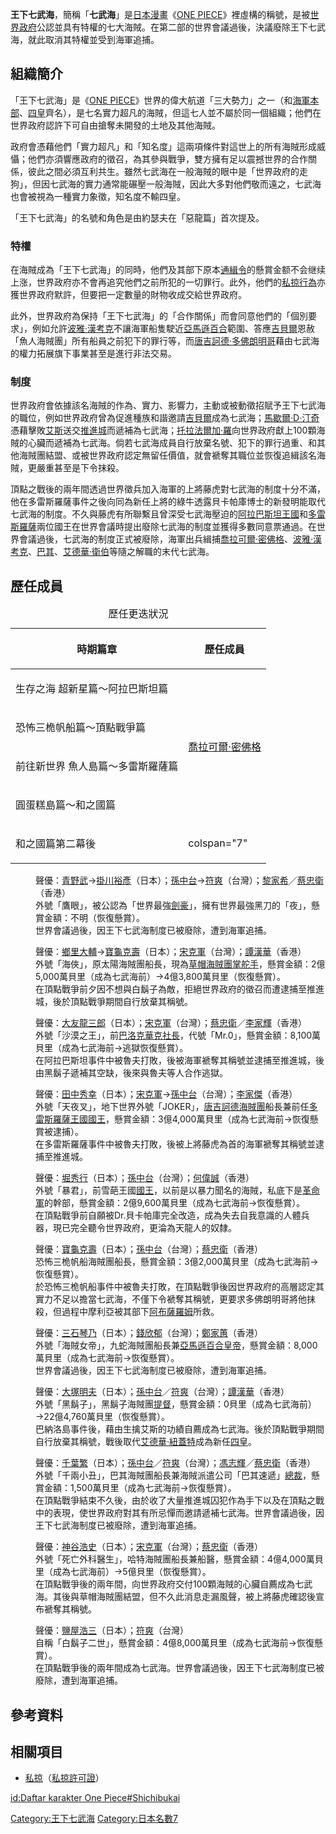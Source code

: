 {{primary sources}}
{{noteTA|G1=OnePiece}}
{{Pathnav|ONE PIECE|ONE PIECE角色列表}}
{{ONE PIECE組織
| 組織名稱         = 王下七武海
| 日語名稱         = {{lang|ja|王下七武海}}
| 英文譯名         = {{lang|en|Oka Shichibukai}}
| 圖像             = [[File:王下七武海制度被廢除前的成員.jpg|280px]]
| 圖像標題         = 制度被廢除前的五位成員
| 初次登場         = 漫畫第49話、動畫第23話
| 性質             = [[私掠許可證|私掠許可證]]（已廢除）
| 隸屬             = [[ONE_PIECE角色列表#世界政府|世界政府]]
| 台灣譯名         = {{lang|zh-tw|王下七武海}}
| 港澳譯名         = {{lang|zh-hk|王下七武海}} 
| 大陸譯名         = {{lang|zh|王下七武海}} 
}}
'''王下七武海'''，簡稱「'''七武海'''」是[[日本漫畫|日本漫畫]]《[[ONE_PIECE|ONE PIECE]]》裡虛構的稱號，是被[[ONE_PIECE角色列表#世界政府|世界政府]]公認並具有特權的七大海賊。在第二部的世界會議過後，決議廢除王下七武海，就此取消其特權並受到海軍追捕{{Sfn|漫畫第956話|p=13-17}}。

== 組織簡介 ==
「王下七武海」是《[[ONE_PIECE|ONE PIECE]]》世界的偉大航道「三大勢力」之一（和[[海軍_(ONE_PIECE)|海軍本部]]、[[四皇|四皇]]齊名），是七名實力超凡的海賊，但這七人並不屬於同一個組織；他們在世界政府認許下可自由搶奪未開發的土地及其他海賊{{Sfn|單行本第10卷|loc=第69話}}。

政府會憑藉他們「實力超凡」和「知名度」這兩項條件對這世上的所有海賊形成威懾；他們亦須響應政府的徵召，為其參與戰爭，雙方擁有足以震撼世界的合作關係，彼此之間必須互利共生。雖然七武海在一般海賊的眼中是「世界政府的走狗」，但因七武海的實力通常能碾壓一般海賊，因此大多對他們敬而遠之，七武海也會被視為一種實力象徵，知名度不輸四皇。

「王下七武海」的名號和角色是由約瑟夫在「惡龍篇」首次提及{{Sfn|單行本第10卷|loc=第69話}}。

=== 特權 ===
在海賊成為「王下七武海」的同時，他們及其部下原本[[通緝令|通緝令]]的懸賞金额不会继续上涨，世界政府亦不會再追究他們之前所犯的一切罪行。此外，他們的[[私掠行為|私掠行為]]亦獲世界政府默許，但要把一定數量的財物收成交給世界政府{{Sfn|單行本第10卷|loc=第69話}}。

此外，世界政府為保持「王下七武海」的「合作關係」而會同意他們的「個別要求」，例如允許[[波雅·漢考克|波雅·漢考克]]不讓海軍船隻駛近[[亞馬遜百合_(ONE_PIECE)|亞馬遜百合]]範圍、答應[[吉貝爾|吉貝爾]]恩赦「魚人海賊團」所有船員之前犯下的罪行等{{Sfn|單行本第63卷|loc=第624話}}，而[[唐吉訶德·多佛朗明哥|唐吉訶德·多佛朗明哥]]藉由七武海的權力拓展旗下事業甚至是進行非法交易。

=== 制度 ===
世界政府會依據該名海賊的作為、實力、影響力，主動或被動徵招賦予王下七武海的職位，例如世界政府曾為促進種族和諧邀請[[吉貝爾|吉貝爾]]成為七武海；[[馬歇爾·D·汀奇|馬歇爾·D·汀奇]]憑藉擊敗[[艾斯|艾斯]]送交[[推進城|推進城]]而遞補為七武海；[[托拉法爾加·羅|托拉法爾加·羅]]向世界政府獻上100顆海賊的心臟而遞補為七武海。倘若七武海成員自行放棄名號、犯下的罪行過重、和其他海賊團結盟、或被世界政府認定無留任價值，就會褫奪其職位並恢復追緝該名海賊，更嚴重甚至是下令抹殺。

頂點之戰後的兩年間透過世界徵兵加入海軍的上將藤虎對七武海的制度十分不滿，他在多雷斯羅薩事件之後向同為新任上將的綠牛透露貝卡帕庫博士的新發明能取代七武海的制度{{Sfn|單行本第90卷|loc=第905話}}。不久與藤虎有所聯繫且曾深受七武海壓迫的[[阿拉巴斯坦王國|阿拉巴斯坦王國]]和[[多雷斯羅薩|多雷斯羅薩]]兩位國王在世界會議時提出廢除七武海的制度並獲得多數同意票通過。在世界會議過後，七武海的制度正式被廢除，海軍出兵緝捕[[喬拉可爾·密佛格|喬拉可爾·密佛格]]、[[波雅·漢考克|波雅·漢考克]]、[[巴其_(ONE_PIECE)|巴其]]、[[ONE_PIECE海賊列表#艾德華·衛伯|艾德華·衛伯]]等隨之解職的末代七武海{{Sfn|漫畫第956話|p=13-17}}。

== 歷任成員 == 
{| class=wikitable style="text-align:left; font-size:90%" 
|+ 歷任更迭狀況
! 時期篇章 
! colspan="7"| 歷任成員
|-
| 生存之海 超新星篇〜阿拉巴斯坦篇
|rowspan="4" style="text-align:center"| [[喬拉可爾·密佛格|喬拉可爾·密佛格]] 
|rowspan="4" style="text-align:center"| [[ONE_PIECE角色列表#巴索羅繆·大熊|巴索羅繆·大熊]] 
|rowspan="4" style="text-align:center"| [[波雅·漢考克|波雅·漢考克]] 
|rowspan="3" style="text-align:center"| [[唐吉訶德·多佛朗明哥|唐吉訶德·多佛朗明哥]] 
|rowspan="2" style="text-align:center"| [[月光·摩利亞|月光·摩利亞]] 
|rowspan="2" style="text-align:center"| [[吉貝爾|吉貝爾]] 
|style="text-align:center"| [[克洛克達爾|克洛克達爾]]
|-
| 恐怖三桅帆船篇〜頂點戰爭篇 
|style="text-align:center"| [[馬歇爾·D·汀奇|馬歇爾·D·汀奇]]
|-
| 前往新世界 魚人島篇〜多雷斯羅薩篇 
|style="text-align:center"| [[托拉法爾加·羅|托拉法爾加·羅]] 
|rowspan="2" style="text-align:center"| [[巴其_(ONE_PIECE)|巴其]] 
|rowspan="2" style="text-align:center"| [[ONE_PIECE海賊列表#艾德華·衛伯|艾德華·衛伯]]
|-
| 圓蛋糕島篇〜和之國篇
|colspan="2" {{N/A|空缺}}
|-
| 和之國篇第二幕後
|colspan="7" {{N/A|制度被廢除已解散，全員恢復懸賞}}
|}

; {{nihongo|[[喬拉可爾·密佛格|喬拉可爾·密佛格]]|ジュラキュール・ミホーク}}
: 聲優：[[青野武|青野武]]→[[掛川裕彥|掛川裕彥]]（日本）；[[孫中台|孫中台]]→[[符爽|符爽]]（台灣）；[[黎家希|黎家希]]／[[蔡忠衛|蔡忠衛]]（香港）
: 外號「鷹眼」，被公認為「世界最強[[劍豪|劍豪]]」，擁有世界最強黑刀的「夜」，懸賞金額：不明（恢復懸賞）。
: 世界會議過後，因王下七武海制度已被廢除，遭到海軍追捕。

; {{nihongo|[[吉貝爾|吉貝爾]]|ジンベエ}}
: 聲優：[[鄉里大輔|鄉里大輔]]→[[寶龜克壽|寶龜克壽]]（日本）；[[宋克軍|宋克軍]]（台灣）；[[譚漢華|譚漢華]]（香港）
: 外號「海俠」，原太陽海賊團船長，現為[[草帽海賊團|草帽海賊團]][[舵手|掌舵手]]，懸賞金額：2億5,000萬貝里（成為七武海前）→4億3,800萬貝里（恢復懸賞）。
: 在頂點戰爭前夕因不想與白鬍子為敵，拒絕世界政府的徵召而遭逮捕至推進城，後於頂點戰爭期間自行放棄其稱號。

; {{nihongo|[[克洛克達爾|克洛克達爾]]|クロコダイル}}
: 聲優：[[大友龍三郎|大友龍三郎]]（日本）；[[宋克軍|宋克軍]]（台灣）；[[蔡忠衛|蔡忠衛]]／[[李家輝|李家輝]]（香港）
: 外號「沙漠之王」{{Sfn|VIVRE CARD~ONE PIECE圖鑑~|loc=BOOSTER SET 結集! 秘密結社バロック・ワークス}}，前[[巴洛克華克|巴洛克華克]][[社長|社長]]，代號「Mr.0」，懸賞金額：8,100萬貝里（成為七武海前→逃獄恢復懸賞）。
: 在阿拉巴斯坦事件中被魯夫打敗，後被海軍褫奪其稱號並逮捕至推進城，後由黑鬍子遞補其空缺，後來與魯夫等人合作逃獄。

; {{nihongo|[[唐吉訶德·多佛朗明哥|唐吉訶德·多佛朗明哥]]|ドンキホーテ・ドフラミンゴ}}
: 聲優：[[田中秀幸|田中秀幸]]（日本）；[[宋克軍|宋克軍]]→[[孫中台|孫中台]]（台灣）；[[李家傑_(配音員)|李家傑]]（香港）
: 外號「天夜叉」，地下世界外號「JOKER」，[[唐吉訶德海賊團|唐吉訶德海賊團]]船長兼前任[[多雷斯羅薩|多雷斯羅薩王國]][[國王|國王]]，懸賞金額：3億4,000萬貝里（成為七武海前→恢復懸賞被逮捕）。
: 在多雷斯羅薩事件中被魯夫打敗，後被上將藤虎為首的海軍褫奪其稱號並逮捕至推進城。

; {{nihongo|巴索羅繆·大熊|バーソロミュー・くま}}
: 聲優：[[堀秀行|堀秀行]]（日本）；[[孫中台|孫中台]]（台灣）；[[何偉誠|何偉誠]]（香港）
: 外號「暴君」，前雪葩王國[[國王|國王]]，以前是以暴力聞名的海賊，私底下是[[ONE_PIECE角色列表#革命軍|革命軍]]的幹部，懸賞金額：2億9,600萬貝里（成為七武海前→恢復懸賞）。
: 在頂點戰爭前自願被Dr.貝卡帕庫完全改造，成為失去自我意識的人體兵器，現已完全聽令世界政府，更淪為天龍人的奴隸。{{See|ONE PIECE角色列表#巴索羅繆·大熊}}

; {{nihongo|[[月光·摩利亞|月光·摩利亞]]|ゲッコー・モリア}}
: 聲優：[[寶龜克壽|寶龜克壽]]（日本）；[[孫中台|孫中台]]（台灣）；[[蔡忠衛|蔡忠衛]]（香港）
: 恐怖三桅帆船海賊團船長，懸賞金額：3億2,000萬貝里（成為七武海前→恢復懸賞）。
: 於恐怖三桅帆船事件中被魯夫打敗，在頂點戰爭後因世界政府的高層認定其實力不足以擔當七武海，不僅下令褫奪其稱號，更要求多佛朗明哥將他抹殺，但過程中摩利亞被其部下[[ONE_PIECE海賊列表#阿布薩羅姆|阿布薩羅姆]]所救。

; {{nihongo|[[波雅·漢考克|波雅·漢考克]]|ボア・ハンコック}}
: 聲優：[[三石琴乃|三石琴乃]]（日本）；[[錢欣郁|錢欣郁]]（台灣）；[[鄭家蕙|鄭家蕙]]（香港）
: 外號「海賊女帝」，九蛇海賊團船長兼[[亞馬遜百合_(ONE_PIECE)|亞馬遜百合]][[女皇帝|皇帝]]，懸賞金額：8,000萬貝里（成為七武海前→恢復懸賞）。
: 世界會議過後，因王下七武海制度已被廢除，遭到海軍追捕。

; {{nihongo|[[馬歇爾·D·汀奇|馬歇爾·D·汀奇]]|マーシャル・D・ティーチ}}
: 聲優：[[大塚明夫|大塚明夫]]（日本）；[[孫中台|孫中台]]／[[符爽|符爽]]（台灣）；[[譚漢華|譚漢華]]（香港）
: 外號「黑鬍子」，黑鬍子海賊團[[提督|提督]]，懸賞金額：0貝里（成為七武海前）→22億4,760萬貝里（恢復懸賞）。
: 巴納洛島事件後，藉由生擒艾斯的功績自薦成為七武海。後於頂點戰爭期間自行放棄其稱號，戰後取代[[艾德華·紐蓋特|艾德華·紐蓋特]]成為新任[[四皇|四皇]]。

; {{nihongo|[[巴其_(ONE_PIECE)|巴其]]|バギー}}
: 聲優：[[千葉繁|千葉繁]]（日本）；[[孫中台|孫中台]]／[[符爽|符爽]]（台灣）；[[馮志輝|馮志輝]]／[[蔡忠衛|蔡忠衛]]（香港）
: 外號「千兩小丑」，巴其海賊團船長兼海賊派遣公司「巴其速遞」[[總裁|總裁]]，懸賞金額：1,500萬貝里（成為七武海前→恢復懸賞）。
: 在頂點戰爭結束不久後，由於收了大量推進城囚犯作為手下以及在頂點之戰中的表現，使世界政府對其有所忌憚而邀請遞補七武海。世界會議過後，因王下七武海制度已被廢除，遭到海軍追捕。

; {{nihongo|[[托拉法爾加·羅|托拉法爾加·D·瓦特爾·羅]]|トラファルガー·D·ワーテル·ロー}}
: 聲優：[[神谷浩史|神谷浩史]]（日本）；[[宋克軍|宋克軍]]（台灣）；[[蔡忠衛|蔡忠衛]]（香港）
: 外號「死亡外科醫生」，哈特海賊團船長兼船醫，懸賞金額：4億4,000萬貝里（成為七武海前）→5億貝里（恢復懸賞）。
: 在頂點戰爭後的兩年間，向世界政府交付100顆海賊的心臟自薦成為七武海。其後與草帽海賊團結盟，但不久此消息走漏風聲，被上將藤虎確認後宣布褫奪其稱號。

; {{nihongo|艾德華·衛伯|エドワード·ウィーブル}}
: 聲優：[[鹽屋浩三|鹽屋浩三]]（日本）；[[符爽|符爽]]（台灣）
: 自稱「白鬍子二世」，懸賞金額：4億8,000萬貝里（成為七武海前→恢復懸賞）。
: 在頂點戰爭後的兩年間成為七武海。世界會議過後，因王下七武海制度已被廢除，遭到海軍追捕。
{{See|ONE PIECE海賊列表#艾德華·衛伯}}

== 參考資料 == 
{{Reflist|2}}

== 相關項目 ==
* [[私掠|私掠]]（[[私掠許可證|私掠許可證]]）

{{ONE PIECE}}

[[Category:王下七武海|Category:王下七武海]]
[[Category:日本名數7|Category:日本名數7]]

[[id:Daftar_karakter_One_Piece#Shichibukai|id:Daftar karakter One Piece#Shichibukai]]